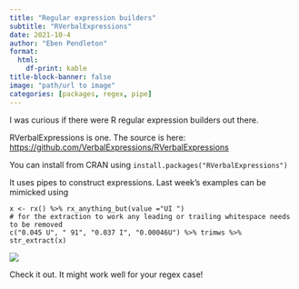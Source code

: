 ```yaml
---
title: "Regular expression builders"
subtitle: "RVerbalExpressions"
date: 2021-10-4
author: "Eben Pendleton"
format:
  html:
    df-print: kable
title-block-banner: false
image: "path/url to image"
categories: [packages, regex, pipe]
---
```


I was curious if there were R regular expression builders out there.

RVerbalExpressions is one. The source is here: <https://github.com/VerbalExpressions/RVerbalExpressions>

You can install from CRAN using `install.packages("RVerbalExpressions")`

It uses pipes to construct expressions. Last week's examples can be mimicked using

    x <- rx() %>% rx_anything_but(value ="UI ")
    # for the extraction to work any leading or trailing whitespace needs to be removed
    c("0.045 U", " 91", "0.037 I", "0.00046U") %>% trimws %>% str_extract(x)

![](images/regex.png)

Check it out. It might work well for your regex case!
